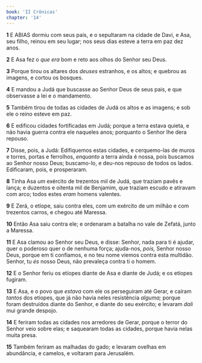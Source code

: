 ```yaml
---
book: 'II Crônicas'
chapter: '14'
---
```


**1** E ABIAS dormiu com seus pais, e o sepultaram na cidade de Davi, e Asa, seu filho, reinou em seu lugar; nos seus dias esteve a terra em paz dez anos.

**2** E Asa fez o _que era_ bom e reto aos olhos do Senhor seu Deus.

**3** Porque tirou os altares dos _deuses_ estranhos, e os altos; e quebrou as imagens, e cortou os bosques.

**4** E mandou a Judá que buscasse ao Senhor Deus de seus pais, e que observasse a lei e o mandamento.

**5** Também tirou de todas as cidades de Judá os altos e as imagens; e sob ele o reino esteve em paz.

**6** E edificou cidades fortificadas em Judá; porque a terra estava quieta, e não havia guerra contra ele naqueles anos; porquanto o Senhor lhe dera repouso.

**7** Disse, pois, a Judá: Edifiquemos estas cidades, e cerquemo-las de muros e torres, portas e ferrolhos, _enquanto_ a terra ainda é nossa, pois buscamos ao Senhor nosso Deus; buscamo-lo, e deu-nos repouso de todos os lados. Edificaram, pois, e prosperaram.

**8** Tinha Asa _um_ exército de trezentos mil de Judá, que traziam pavês e lança; e duzentos e oitenta mil de Benjamim, que traziam escudo e atiravam com arco; todos estes _eram_ homens valentes.

**9** E Zerá, o etíope, saiu contra eles, com um exército de um milhão e com trezentos carros, e chegou até Maressa.

**10** Então Asa saiu contra ele; e ordenaram a batalha no vale de Zefatá, junto a Maressa.

**11** E Asa clamou ao Senhor seu Deus, e disse: Senhor, nada para ti é ajudar, quer o poderoso quer o de nenhuma força; ajuda-nos, _pois,_ Senhor nosso Deus, porque em ti confiamos, e no teu nome viemos contra esta multidão. Senhor, tu _és_ nosso Deus, não prevaleça contra ti o homem.

**12** E o Senhor feriu os etíopes diante de Asa e diante de Judá; e os etíopes fugiram.

**13** E Asa, e o povo que _estava_ com ele os perseguiram até Gerar, e caíram _tantos_ dos etíopes, que já não havia neles resistência _alguma;_ porque foram destruídos diante do Senhor, e diante do seu exército; e levaram _dali_ mui grande despojo.

**14** E feriram todas as cidades nos arredores de Gerar, porque o terror do Senhor veio sobre elas; e saquearam todas as cidades, porque havia nelas muita presa.

**15** Também feriram as malhadas do gado; e levaram ovelhas em abundância, e camelos, e voltaram para Jerusalém.
